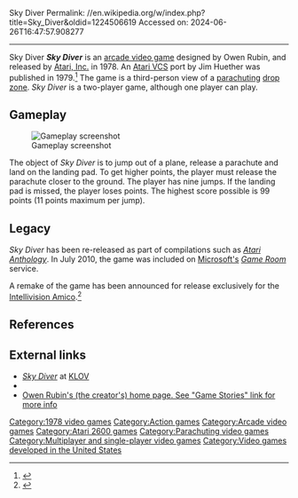 Sky Diver
Permalink: //en.wikipedia.org/w/index.php?title=Sky_Diver&oldid=1224506619
Accessed on: 2024-06-26T16:47:57.908277



------
Sky Diver
{{short description|1978 video game}}
{{about|the arcade game||Skydiver (disambiguation)}}
{{Infobox video game
|title = Sky Diver
|image = Sky Diver cover.jpg
|caption = Atari VCS box cover
|developer = [[Atari, Inc.]]
|publisher = Atari, Inc.
|designer = Owen Rubin (Arcade)<br>Jim Huether (2600)<ref name="gamefaqs"/>
|engine = 
| released = '''Arcade'''{{vgrelease|NA|1978}}'''Atari 2600'''{{vgrelease|NA|April 1979}}
|genre = [[Action game|Action]]
|modes = [[Single-player video game|Single-player]], [[Multiplayer video game|multiplayer]]
|platforms = [[Arcade game|Arcade]], [[Atari 2600]]
}}
'''''Sky Diver''''' is an [[arcade video game]] designed by Owen Rubin, and released by [[Atari, Inc.]] in 1978. An [[Atari 2600|Atari VCS]] port by Jim Huether was published in 1979.<ref name="gamefaqs">{{cite web|url=http://www.gamefaqs.com/atari2600/585084-sky-diver/data|title=Sky Diver|work=GameFAQs.com|accessdate=2010-07-02}}</ref> The game is a third-person view of a [[parachuting]] [[drop zone]]. ''Sky Diver'' is a two-player game, although one player can play.

==Gameplay==
[[File:Sky Diver Atari 2600.jpg|thumb|left|Gameplay screenshot]]

The object of ''Sky Diver'' is to jump out of a plane, release a parachute and land on the landing pad. To get higher points, the player must release the parachute closer to the ground. The player has nine jumps. If the landing pad is missed, the player loses points. The highest score possible is 99 points (11 points maximum per jump).

==Legacy==
''Sky Diver'' has been re-released as part of compilations such as ''[[Atari Anthology]]''. In July 2010, the game was included on [[Microsoft|Microsoft's]] ''[[Game Room]]'' service.

A remake of the game has been announced for release exclusively for the [[Intellivision Amico]].<ref>{{cite press release|title=Intellivision® Reveals Initial Details For The Upcoming Amico™ Home Video Game Console!|url=https://www.prnewswire.com/news-releases/intellivision-reveals-initial-details-for-the-upcoming-amico-home-video-game-console-300734998.html|website=PR Newswire}}</ref>

{{Portal|Video games}}

==References==
{{reflist}}

==External links==
* [http://www.arcade-museum.com/game_detail.php?game_id=9580 ''Sky Diver''] at [[Killer List of Videogames|KLOV]]
* {{AtariAge software|id=435}}
* [http://www.orubin.com Owen Rubin's (the creator's) home page. See "Game Stories" link for more info]

{{1970s Atari arcade games}}

[[Category:1978 video games]]
[[Category:Action games]]
[[Category:Arcade video games]]
[[Category:Atari 2600 games]]
[[Category:Parachuting video games]]
[[Category:Multiplayer and single-player video games]]
[[Category:Video games developed in the United States]]

{{atari-stub}}
{{atari-console-stub}}
{{action-videogame-stub}}